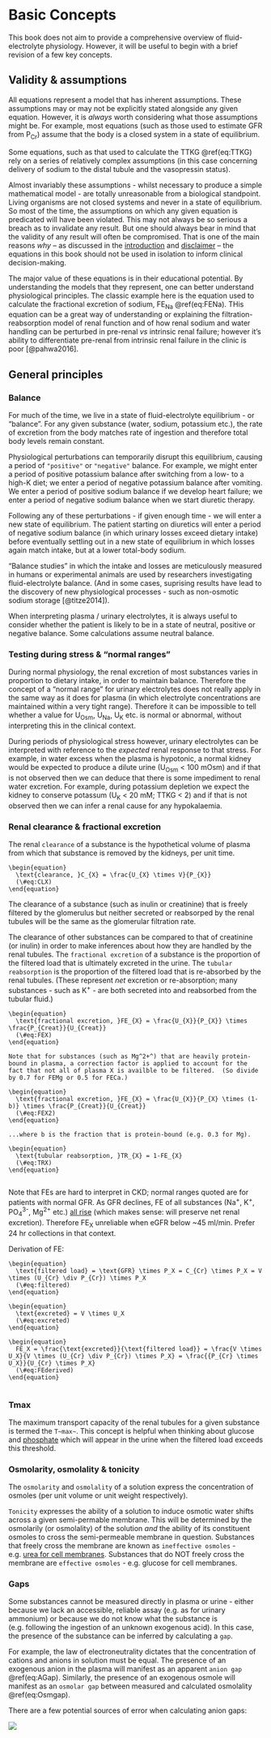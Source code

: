 # Basic Concepts

This book does not aim to provide a comprehensive overview of fluid-electrolyte physiology. However, it will be useful to begin with a brief revision of a few key concepts.  

## Validity & assumptions {#validity}

All equations represent a model that has inherent assumptions.  These assumptions may or may not be explicitly stated alongside any given equation.  However, it is *always* worth considering what those assumptions might be.  For example, most equations (such as those used to estimate GFR from P~Cr~) assume that the body is a closed system in a state of equilibrium.  

Some equations, such as that used to calculate the TTKG \@ref(eq:TTKG) rely on a series of relatively complex assumptions (in this case concerning delivery of sodium to the distal tubule and the vasopressin status).  

Almost invariably these assumptions - whilst necessary to produce a simple mathematical model - are totally unreasonable from a biological standpoint.  Living organisms are not closed systems and never in a state of equilibrium.  So most of the time, the assumptions on which any given equation is predicated will have been violated.  This may not always be so serious a breach as to invalidate any result.  But one should always bear in mind that the validity of any result will often be compromised.  That is one of the main reasons *why* -- as discussed in the [introduction](#intro) and [disclaimer](#disc) -- the equations in this book should not be used in isolation to inform clinical decision-making.    

The major value of these equations is in their educational potential.  By understanding the models that they represent, one can better understand physiological principles.  The classic example here is the equation used to calculate the fractional excretion of sodium, FE~Na~ \@ref(eq:FENa).  THis equation can be a great way of understanding or explaining the filtration-reabsorption model of renal function and of how renal sodium and water handling can be perturbed in pre-renal *vs* intrinsic renal failure; however it's ability to differentiate pre-renal from intrinsic renal failure in the clinic is poor [@pahwa2016].  

## General principles

### Balance

For much of the time, we live in a state of fluid-electrolyte equilibrium - or "balance".  For any given substance (water, sodium, potassium etc.), the rate of excretion from the body matches rate of ingestion and therefore total body levels remain constant.  

Physiological perturbations can temporarily disrupt this equilibrium, causing a period of `"positive"` or `"negative"` balance.  For example, we might enter a period of positive potassium balance after switching from a low- to a high-K diet; we enter a period of negative potassium balance after vomiting.  We enter a period of positive sodium balance if we develop heart failure; we enter a period of negative sodium balance when we start diuretic therapy.  

Following any of these perturbations - if given enough time - we will enter a new state of equilibrium.  The patient starting on diuretics will enter a period of negative sodium balance (in which urinary losses exceed dietary intake) before eventually settling out in a new state of equilibrium in which losses again match intake, but at a lower total-body sodium.  

"Balance studies" in which the intake and losses are meticulously measured in humans or experimental animals are used by researchers investigating fluid-electrolyte balance.  (And in some cases, suprising results have lead to the discovery of new physiological processes - such as non-osmotic sodium storage [@titze2014]).  

When interpreting plasma / urinary electrolytes, it is always useful to consider whether the patient is likely to be in a state of neutral, positive or negative balance.  Some calculations assume neutral balance.  


### Testing during stress & "normal ranges"

During normal physiology, the renal excretion of most substances varies in proportion to dietary intake, in order to maintain balance.  Therefore the concept of a "normal range" for urinary electrolytes does not really apply in the same way as it does for plasma (in which electrolyte concentrations are maintained within a very tight range). 
Therefore it can be impossible to tell whether a value for U~Osm~, U~Na~, U~K~ etc. is normal or abnormal, without interpreting this in the clinical context.  

During periods of physiological stress however, urinary electrolytes can be interpreted with reference to the *expected* renal response to that stress.  For example, in water excess when the plasma is hypotonic, a normal kidney would be expected to produce a dilute urine (U~Osm~ < 100 mOsm) and if that is not observed then we can deduce that there is some impediment to renal water excretion.  For example, during potassium depletion we expect the kidney to conserve potassum (U~K~ \< 20 mM; TTKG \< 2) and if that is not observed then we can infer a renal cause for any hypokalaemia.  


### Renal clearance & fractional excretion

The renal `clearance` of a substance is the hypothetical volume of plasma from which that substance is removed by the kidneys, per unit time.  

```block2
\begin{equation}
  \text{clearance, }C_{X} = \frac{U_{X} \times V}{P_{X}}
  (\#eq:CLX)
\end{equation}
```

The clearance of a substance (such as inulin or creatinine) that is freely filtered by the glomerulus but neither secreted or reabsorped by the renal tubules will be the same as the glomerular filtration rate.  

The clearance of other substances can be compared to that of creatinine (or inulin) in order to make inferences about how they are handled by the renal tubules.  The `fractional excretion` of a substance is the proportion of the filtered load that is ultimately excreted in the urine.  The `tubular reabsorption` is the proportion of the filtered load that is re-absorbed by the renal tubules.  (These represent *net* excretion or re-absorption; many substances - such as K^+^ - are both secreted into and reabsorbed from the tubular fluid.)

```block2
\begin{equation}
  \text{fractional excretion, }FE_{X} = \frac{U_{X}}{P_{X}} \times \frac{P_{Creat}}{U_{Creat}}
  (\#eq:FEX)
\end{equation}
    
Note that for substances (such as Mg^2+^) that are heavily protein-bound in plasma, a correction factor is applied to account for the fact that not all of plasma X is availble to be filtered.  (So divide by 0.7 for FEMg or 0.5 for FECa.)

\begin{equation}
  \text{fractional excretion, }FE_{X} = \frac{U_{X}}{P_{X} \times (1-b)} \times \frac{P_{Creat}}{U_{Creat}}
  (\#eq:FEX2)
\end{equation}
    
...where b is the fraction that is protein-bound (e.g. 0.3 for Mg).  

\begin{equation}
  \text{tubular reabsorption, }TR_{X} = 1-FE_{X}
  (\#eq:TRX)
\end{equation}
    
```

Note that FEs are hard to interpret in CKD; normal ranges quoted are for patients with normal GFR.  As GFR declines, FE of all substances (Na<sup>+</sup>, K<sup>+</sup>, PO<sub>4</sub><sup>3-</sup>, Mg<sup>2+</sup> etc.) [all rise](https://www.ncbi.nlm.nih.gov/pmc/articles/PMC6959939/) (which makes sense: will preserve net renal excretion).  Therefore FE<sub>X</sub> unreliable when eGFR below \~45 ml/min.  Prefer 24 hr collections in that context.  

Derivation of FE:

```block2
\begin{equation}
  \text{filtered load} = \text{GFR} \times P_X = C_{Cr} \times P_X = V \times (U_{Cr} \div P_{Cr}) \times P_X
  (\#eq:filtered)
\end{equation}
    
\begin{equation}
  \text{excreted} = V \times U_X
  (\#eq:excreted)
\end{equation}
    
\begin{equation}
  FE_X = \frac{\text{excreted}}{\text{filtered load}} = \frac{V \times U_X}{V \times (U_{Cr} \div P_{Cr}) \times P_X} = \frac{{P_{Cr} \times U_X}}{U_{Cr} \times P_X}
  (\#eq:FEderived)
\end{equation}
    
```

### Tmax

The maximum transport capacity of the renal tubules for a given substance is termed the `T~max~`.  This concept is helpful when thinking about glucose and [phosphate](#TMPGFR) which will appear in the urine when the filtered load exceeds this threshold.  

### Osmolarity, osmolality & tonicity {#tonicity}

The `osmolarity` and `osmolality` of a solution express the concentration of osmoles (per unit volume or unit weight respectively).  

`Tonicity` expresses the ability of a solution to induce osmotic water shifts across a given semi-permable membrane.  This will be determined by the osmolarily (or osmolality) of the solution *and* the ability of its constituent osmoles to cross the semi-permeable membrane in question.  Substances that freely cross the membrane are known as `ineffective osmoles` - e.g. [urea for cell membranes](https://www.kidneyfish.net/post/tonic/).  Substances that do NOT freely cross the membrane are `effective osmoles` - e.g. glucose for cell membranes.  

### Gaps

Some substances cannot be measured directly in plasma or urine - either because we lack an accessible, reliable assay (e.g. as for urinary ammonium) or because we do not know what the substance is (e.g. following the ingestion of an unknown exogenous acid).  In this case, the presence of the substance can be inferred by calculating a `gap`.  

For example, the law of electroneutrality dictates that the concentration of cations and anions in solution must be equal.  The presence of an exogenous anion in the plasma will manifest as an apparent `anion gap` \@ref(eq:AGap).  Similarly, the presence of an exogenous osmole will manifest as an `osmolar gap` between measured and calculated osmolality \@ref(eq:Osmgap).  

There are a few potential sources of error when calculating anion gaps:  

![](figures/AG1.png)




